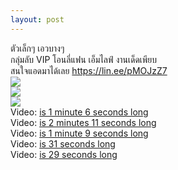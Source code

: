 ```yaml
---
layout: post
---
```



&#3605;&#3633;&#3623;&#3648;&#3621;&#3655;&#3585;&#3654; &#3648;&#3629;&#3623;&#3610;&#3634;&#3591;&#3654;<br>&#3585;&#3621;&#3640;&#3656;&#3617;&#3621;&#3633;&#3610; VIP &#3650;&#3629;&#3609;&#3621;&#3637;&#3656;&#3649;&#3615;&#3609; &#3648;&#3629;&#3655;&#3617;&#3652;&#3621;&#3615;&#3660; &#3591;&#3634;&#3609;&#3648;&#3604;&#3655;&#3604;&#3648;&#3614;&#3637;&#3618;&#3610; <br>&#3626;&#3609;&#3651;&#3592;&#3649;&#3629;&#3604;&#3617;&#3634;&#3652;&#3604;&#3657;&#3648;&#3621;&#3618; <a href="https://lin.ee/pMOJzZ7" target="_blank" rel="nofollow noopener">https://lin.ee/pMOJzZ7</a><br><a href='https://sun9-24.userapi.com/impg/JJ0NJxqcgpl2IsZy6edk5RuACuSEISGRem4Urg/_7tN4SY5d_Y.jpg?size=893x1600&quality=96&sign=96eeee37b15c448807168c16a82a7cad&type=album'><img src='https://sun9-24.userapi.com/impg/JJ0NJxqcgpl2IsZy6edk5RuACuSEISGRem4Urg/_7tN4SY5d_Y.jpg?size=337x604&quality=96&sign=1e22f8ed69f5260c44fe2b89f93adae2&type=album'></a><br><a href='https://sun9-12.userapi.com/impg/0k0vT3URwPDxaqSZAS2KYBE-d88WJWYsGTMjlw/tCXgDAw6fz4.jpg?size=896x1600&quality=96&sign=2e4ba3f961c852480935586fd6067bf4&type=album'><img src='https://sun9-12.userapi.com/impg/0k0vT3URwPDxaqSZAS2KYBE-d88WJWYsGTMjlw/tCXgDAw6fz4.jpg?size=338x604&quality=96&sign=289a701eea51bf0125bab761bccba606&type=album'></a><br><a href='https://sun9-65.userapi.com/impg/ZQjnRVx7191Xi32LWu_StgqQEPWDeo-T8DYlxA/oEKUXHBvVd8.jpg?size=903x1600&quality=96&sign=86191b905b182faf90ea687a0f6e5d0e&type=album'><img src='https://sun9-65.userapi.com/impg/ZQjnRVx7191Xi32LWu_StgqQEPWDeo-T8DYlxA/oEKUXHBvVd8.jpg?size=341x604&quality=96&sign=5aafdd7ee2481ea0ce82e6b14f78ea17&type=album'></a><br>Video: <a href="https://vk.com/video-204157576_456239219?list=6cc8fec4322a40e6ba">is 1 minute 6 seconds long </a><br>Video: <a href="https://vk.com/video-204157576_456239220?list=4e375a8dca6bbcf1ac">is 2 minutes 11 seconds long </a><br>Video: <a href="https://vk.com/video-204157576_456239221?list=eae1d19a569734df81">is 1 minute 9 seconds long </a><br>Video: <a href="https://vk.com/video-204157576_456239222?list=621e5ae05e02e8715c">is 31 seconds long </a><br>Video: <a href="https://vk.com/video-204157576_456239223?list=158e1853dab2df7a8a">is 29 seconds long </a>